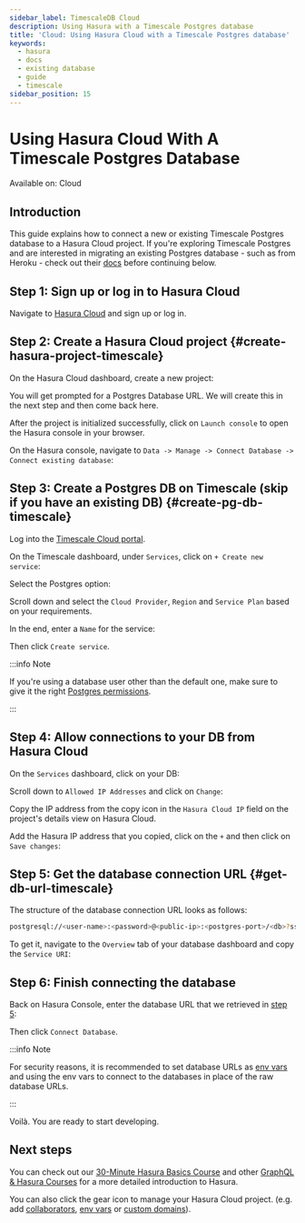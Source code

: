 ```yaml
---
sidebar_label: TimescaleDB Cloud
description: Using Hasura with a Timescale Postgres database
title: 'Cloud: Using Hasura Cloud with a Timescale Postgres database'
keywords:
  - hasura
  - docs
  - existing database
  - guide
  - timescale
sidebar_position: 15
---
```



# Using Hasura Cloud With A Timescale Postgres Database

<div className='badge badge--primary heading-badge'>Available on: Cloud</div>

## Introduction

This guide explains how to connect a new or existing Timescale Postgres database to a Hasura Cloud project. If you're
exploring Timescale Postgres and are interested in migrating an existing Postgres database - such as from Heroku - check
out their [docs](https://docs.timescale.com/timescaledb/latest/how-to-guides/migrate-data/) before continuing below.

## Step 1: Sign up or log in to Hasura Cloud

Navigate to [Hasura Cloud](https://cloud.hasura.io/signup/?pg=docs&plcmt=body&cta=navigate-to-hasura-cloud&tech=default)
and sign up or log in.

## Step 2: Create a Hasura Cloud project {#create-hasura-project-timescale}

On the Hasura Cloud dashboard, create a new project:

<Thumbnail src='/img/cloud-dbs/create-hasura-cloud-project.png' alt='Create Hasura Cloud project' width='1000px' />

You will get prompted for a Postgres Database URL. We will create this in the next step and then come back here.

After the project is initialized successfully, click on `Launch console` to open the Hasura console in your browser.

On the Hasura console, navigate to `Data -> Manage -> Connect Database -> Connect existing database`:

<Thumbnail src='/img/cloud-dbs/existing-db-setup.png' alt='Hasura Cloud database setup' width='700px' />

## Step 3: Create a Postgres DB on Timescale (skip if you have an existing DB) {#create-pg-db-timescale}

Log into the [Timescale Cloud portal](https://portal.timescale.cloud/login).

On the Timescale dashboard, under `Services`, click on `+ Create new service`:

<Thumbnail
  src='/img/cloud-dbs/timescale/create-new-service.png'
  alt='Create a new service on Timescale'
  width='1000px'
/>

Select the Postgres option:

<Thumbnail src='/img/cloud-dbs/timescale/select-postgres.png' alt='Select Postgres on Timescale' width='700px' />

Scroll down and select the `Cloud Provider`, `Region` and `Service Plan` based on your requirements.

In the end, enter a `Name` for the service:

<Thumbnail src='/img/cloud-dbs/timescale/create-service.png' alt='Create a service on Timescale' width='1000px' />

Then click `Create service`.

:::info Note

If you're using a database user other than the default one, make sure to give it the right
[Postgres permissions](/deployment/postgres-requirements.mdx#managed-pg-permissions).

:::

## Step 4: Allow connections to your DB from Hasura Cloud

On the `Services` dashboard, click on your DB:

<Thumbnail src='/img/cloud-dbs/timescale/select-db.png' alt='Select DB on Timescale' width='1000px' />

Scroll down to `Allowed IP Addresses` and click on `Change`:

<Thumbnail
  src='/img/cloud-dbs/timescale/change-allowed-ip-addresses.png'
  alt='Change allowed IP addresses on Timescale'
  width='1000px'
/>

Copy the IP address from the copy icon in the `Hasura Cloud IP` field on the project's details view on Hasura Cloud.

<Thumbnail src='/img/projects/hasura-cloud-ip.png' alt='Hasura Cloud IP field' width='1000px' />

Add the Hasura IP address that you copied, click on the `+` and then click on `Save changes`:

<Thumbnail src='/img/cloud-dbs/timescale/add-hasura-ip.png' alt='Add the Hasura IP on Timescale' width='500px' />

## Step 5: Get the database connection URL {#get-db-url-timescale}

The structure of the database connection URL looks as follows:

```bash
postgresql://<user-name>:<password>@<public-ip>:<postgres-port>/<db>?sslmode=require
```

To get it, navigate to the `Overview` tab of your database dashboard and copy the `Service URI`:

<Thumbnail src='/img/cloud-dbs/timescale/copy-service-uri.png' alt='Copy the service URI on Timescale' width='1000px' />

## Step 6: Finish connecting the database

Back on Hasura Console, enter the database URL that we retrieved in [step 5](#get-db-url-timescale):

<Thumbnail src='/img/cloud-dbs/timescale/TS-complete.png' alt='Database setup' width='600px' />

Then click `Connect Database`.

:::info Note

For security reasons, it is recommended to set database URLs as [env vars](/projects/env-vars.mdx) and using the env
vars to connect to the databases in place of the raw database URLs.

:::

Voilà. You are ready to start developing.

<Thumbnail src='/img/cloud-dbs/hasura-console.png' alt='Hasura console' width='1100px' />

## Next steps

You can check out our [30-Minute Hasura Basics Course](https://hasura.io/learn/graphql/hasura/introduction/) and other
[GraphQL & Hasura Courses](https://hasura.io/learn/) for a more detailed introduction to Hasura.

You can also click the gear icon to manage your Hasura Cloud project. (e.g. add
[collaborators](/projects/collaborators.mdx), [env vars](/projects/env-vars.mdx) or
[custom domains](/projects/domains.mdx)).

<Thumbnail src='/img/getting-started/project-manage.png' alt='Project actions' width='860px' />
